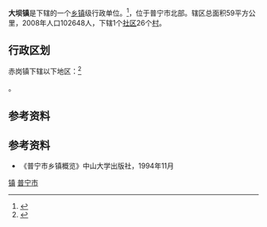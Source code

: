 {{中国乡级行政区|44/52/81/103/000}}
'''大坝镇'''是{{PRC admin/fullname|44/52/81/003/000|3}}下辖的一个[[乡镇|乡镇]]级行政单位。<ref>{{PRC admin/ref sgc|{{PRC admin/parent|44/52/81/103/000}}}}</ref>，位于普宁市北部。辖区总面积59平方公里，2008年人口102648人，下辖1个[[社区|社区]]26个[[村|村]]。

== 行政区划 ==

赤岗镇下辖以下地区：<ref>{{PRC admin/ref sgc|44/52/81/103/000}}</ref>

{{PRC admin/children|44/52/81/103/000}}。

== 参考资料 ==

{{reflist}}

== 参考资料 ==
*《普宁市乡镇概览》中山大学出版社，1994年11月

{{广东省揭阳市普宁市行政区划}}
{{广东行政区划小作品}}

[[Category:普宁市行政区划|镇]]
[[Category:揭阳建制镇|普宁市]]